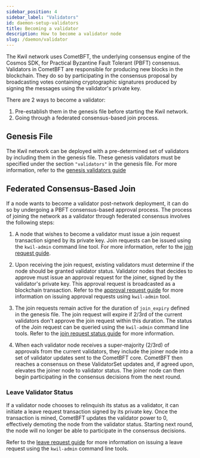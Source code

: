 ```yaml
---
sidebar_position: 4
sidebar_label: "Validators"
id: daemon-setup-validators
title: Becoming a validator
description: How to become a validator node
slug: /daemon/validator
---
```


The Kwil network uses CometBFT, the underlying consensus engine of the Cosmos SDK, for Practical Byzantine Fault Tolerant (PBFT) consensus.
Validators in CometBFT are responsible for producing new blocks in the blockchain. They do so by participating in the consensus proposal by broadcasting votes containing cryptographic signatures produced by signing the messages using the validator's private key. 

There are 2 ways to become a validator:
1. Pre-establish them in the genesis file before starting the Kwil network.
2. Going through a federated consensus-based join process.

## Genesis File
The Kwil network can be deployed with a pre-determined set of validators by including them in the genesis file. These genesis validators must be specified under the section `"validators"` in the genesis file. For more information, refer to the [genesis validators guide](./config/genesis#genesis-validators)

## Federated Consensus-Based Join 

If a node wants to become a validator post-network deployment, it can do so by undergoing a PBFT consensus-based approval process. The process of joining the network as a validator through federated consensus involves the following steps:

1. A node that wishes to become a validator must issue a join request transaction signed by its private key. Join requests can be issued using the `kwil-admin` command line tool. For more information, refer to the [join request guide](../../admin/validators.mdx#join).

2. Upon receiving the join request, existing validators must determine if the node should be granted validator status.  Validator nodes that decides to approve must issue an approval request for the joiner, signed by the validator's private key. This approval request is broadcasted as a blockchain transaction. Refer to the [approval request guide](../../admin/validators.mdx#approve) for more information on issuing approval requests using `kwil-admin` tool.

3. The join requests remain active for the duration of `join_expiry` defined in the genesis file. The join request will expire if 2/3rd of the current validators don't approve the join request within this duration. The status of the Join request can be queried using the `kwil-admin` command line tools. Refer to the [join request status guide](../../admin/validators.mdx#show-join-request-status) for more information.

4. When each validator node receives a super-majority (2/3rd) of approvals from the current validators, they include the joiner node into a set of validator updates sent to the CometBFT core. CometBFT then reaches a consensus on these ValidatorSet updates and, if agreed upon, elevates the joiner node to validator status. The joiner node can then begin participating in the consensus decisions from the next round.

### Leave Validator Status

If a validator node chooses to relinquish its status as a validator, it can initiate a leave request transaction signed by its private key. Once the transaction is mined, CometBFT updates the validator power to 0, effectively demoting the node from the validator status. Starting next round, the node will no longer be able to participate in the consensus decisions.

Refer to the [leave request guide](../cli/validator.mdx#leave-request) for more information on issuing a leave request using the `kwil-admin` command line tools.